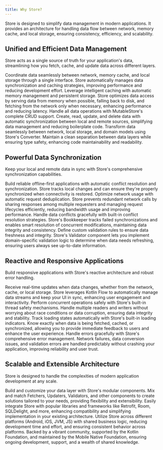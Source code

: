 ```yaml
---
title: Why Store?
---
```


Store is designed to simplify data management in modern applications. It provides an architecture for handling data flow between network, memory cache, and local storage, ensuring consistency, efficiency, and scalability.

## Unified and Efficient Data Management

Store acts as a single source of truth for your application's data, streamlining how you fetch, cache, and update data across different layers.

<CardGroup cols={2}>
  <Card
    title="Unified Data Flow"
    icon="wave"
    iconType="duotone">
    Coordinate data seamlessly between network, memory cache, and local storage through a single interface. Store automatically manages data synchronization and caching strategies, improving performance and reducing development effort.
  </Card>

<Card title="Smart Caching" icon="brain-circuit" iconType="duotone">
  Leverage intelligent caching with automatic memory management and persistent
  storage. Store optimizes data access by serving data from memory when
  possible, falling back to disk, and fetching from the network only when
  necessary, enhancing performance and reducing latency.
</Card>

<Card title="Full CRUD Support" icon="pen-to-square" iconType="duotone">
  Handle all data operations with MutableStore's complete CRUD support. Create,
  read, update, and delete data with automatic synchronization between local and
  remote sources, simplifying data management and reducing boilerplate code.
</Card>

<Card title="Flexible Data Conversion" icon="arrow-right-arrow-left" iconType="duotone">
  Transform data seamlessly between network, local storage, and domain models
  using Store's Converter. Maintain a clean separation between data layers while
  ensuring type safety, enhancing code maintainability and readability.
</Card>
</CardGroup>

## Powerful Data Synchronization

Keep your local and remote data in sync with Store's comprehensive synchronization capabilities.

<CardGroup cols={2}>

<Card title="Offline-First Architecture" icon="wifi-slash" iconType="duotone">
  Build reliable offline-first applications with automatic conflict resolution
  and synchronization. Store tracks local changes and can ensure they're
  properly synchronized when connectivity is restored.
</Card>

<Card title="Request Deduplication" icon="filter" iconType="duotone">
  Optimize network usage with automatic request deduplication. Store prevents
  redundant network calls by sharing responses among multiple requesters and
  managing request lifecycles efficiently, reducing bandwidth usage and
  improving performance.
</Card>

<Card title="Conflict Resolution" icon="code-merge" iconType="duotone">
  Handle data conflicts gracefully with built-in conflict resolution strategies.
  Store's Bookkeeper tracks failed synchronizations and enables smart resolution
  of concurrent modifications, maintaining data integrity and consistency.
</Card>

<Card title="Flexible Data Validation" icon="shield-check" iconType="duotone">
  Define custom validation rules to ensure data freshness and integrity. Store's
  Validator component lets you implement domain-specific validation logic to
  determine when data needs refreshing, ensuring users always see up-to-date
  information.
</Card>

</CardGroup>

## Reactive and Responsive Applications

Build responsive applications with Store's reactive architecture and robust error handling.

<CardGroup cols={2}>
  <Card title="Real-Time Updates" icon="bolt" iconType="duotone" >
    Receive real-time updates when data changes, whether from the network, cache, or local storage. Store leverages Kotlin Flow to automatically manage data streams and keep your UI in sync, enhancing user engagement and interactivity.
  </Card>

<Card title="Thread-Safe Operations" icon="layer-group" iconType="duotone">
  Perform concurrent operations safely with Store's built-in thread safety
  mechanisms. Handle multiple readers and writers without worrying about race
  conditions or data corruption, ensuring data integrity and stability.
</Card>

<Card title="Loading State Management" icon="spinner" iconType="duotone">
  Track loading states automatically with Store's built-in loading indicators.
  Know exactly when data is being fetched, cached, or synchronized, allowing you
  to provide immediate feedback to users and enhance the user experience.
</Card>

<Card title="Graceful Error Handling" icon="shield-halved" iconType="duotone">
  Handle errors gracefully with Store's comprehensive error management. Network
  failures, data conversion issues, and validation errors are handled
  predictably without crashing your application, improving reliability and user
  trust.
</Card>
</CardGroup>

## Scalable and Extensible Architecture

Store is designed to handle the complexities of modern application development at any scale.

<CardGroup cols={2}>
  <Card title="Modular Architecture" icon="cubes" iconType="duotone">
    Build and customize your data layer with Store's modular components. Mix and
    match Fetchers, Updaters, Validators, and other components to create
    solutions tailored to your needs, providing flexibility and extensibility.
  </Card>
  <Card title="Integration-Friendly" icon="puzzle-piece" iconType="duotone">
    Easily integrate Store with popular libraries and frameworks like Retrofit,
    Room, SQLDelight, and more, enhancing compatibility and simplifying
    implementation in your existing architecture.
  </Card>
  <Card
    title="Kotlin Multiplatform Support"
    icon="laptop-mobile"
    iconType="duotone"
  >
    Utilize Store across different platforms (Android, iOS, JVM, JS) with shared
    business logic, reducing development time and effort, and ensuring
    consistent behavior across platforms.
  </Card>
  <Card title="Community and Support" icon="users" iconType="duotone">
    Backed by a vibrant community, supported by the Kotlin Foundation, and
    maintained by the Mobile Native Foundation, ensuring ongoing development,
    support, and a wealth of shared knowledge.
  </Card>
</CardGroup>
